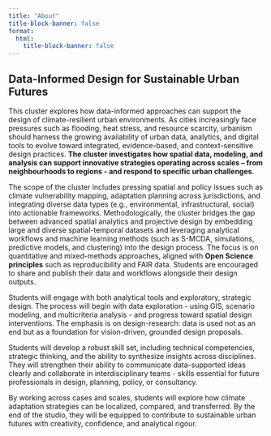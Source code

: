 ---
title: "About"
title-block-banner: false
format:
  html:
    title-block-banner: false
---

## Data-Informed Design for Sustainable Urban Futures

This cluster explores how data-informed approaches can support the design of climate-resilient urban environments. As cities increasingly face pressures such as flooding, heat stress, and resource scarcity, urbanism should harness the growing availability of urban data, analytics, and digital tools to evolve toward integrated, evidence-based, and context-sensitive design practices. **The cluster investigates how spatial data, modeling, and analysis can support innovative strategies operating across scales – from neighbourhoods to regions - and respond to specific urban challenges**.

The scope of the cluster includes pressing spatial and policy issues such as climate vulnerability mapping, adaptation planning across jurisdictions, and integrating diverse data types (e.g., environmental, infrastructural, social) into actionable frameworks. Methodologically, the cluster bridges the gap between advanced spatial analytics and projective design by embedding large and diverse spatial-temporal datasets and leveraging analytical workflows and machine learning methods (such as S-MCDA, simulations, predictive models, and clustering) into the design process. The focus is on quantitative and mixed-methods approaches, aligned with **Open Science principles** such as reproducibility and FAIR data. Students are encouraged to share and publish their data and workflows alongside their design outputs.

Students will engage with both analytical tools and exploratory, strategic design. The process will begin with data exploration - using GIS, scenario modeling, and multicriteria analysis - and progress toward spatial design interventions. The emphasis is on design-research: data is used not as an end but as a foundation for vision-driven, grounded design proposals.

Students will develop a robust skill set, including technical competencies, strategic thinking, and the ability to synthesize insights across disciplines. They will strengthen their ability to communicate data-supported ideas clearly and collaborate in interdisciplinary teams - skills essential for future professionals in design, planning, policy, or consultancy.

By working across cases and scales, students will explore how climate adaptation strategies can be localized, compared, and transferred. By the end of the studio, they will be equipped to contribute to sustainable urban futures with creativity, confidence, and analytical rigour.
